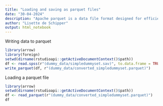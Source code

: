 ```yaml
---
title: "Loading and saving as parquet files"
date: "30-04-2024"
description: "Apache parquet is a data file format designed for efficient data storage and retrieval. Use this to your advantage!"
author: "Lisette de Schipper"
output: html_notebook
---
```


Writing data to parquet
```r
library(arrow)
library(foreign)
setwd(dirname(rstudioapi::getActiveDocumentContext()$path))
df <- read.spss(r"(dummy_data/simpledummyset.sav)", to.data.frame = TRUE, use.value.labels = FALSE)
write_parquet(df, r"(dummy_data/converted_simpledummyset.parquet)")
```

Loading a parquet file
```r
library(arrow)
setwd(dirname(rstudioapi::getActiveDocumentContext()$path))
df <- read_parquet(r"(dummy_data/converted_simpledummyset.parquet)")
df
```

